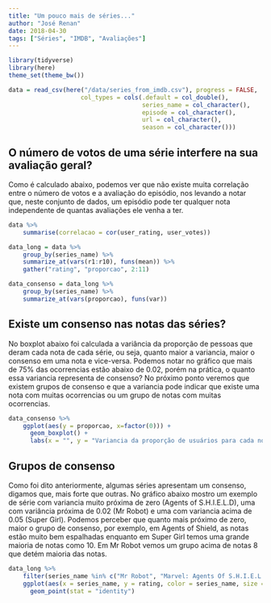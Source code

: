 ```yaml
---
title: "Um pouco mais de séries..."
author: "José Renan"
date: 2018-04-30
tags: ["Séries", "IMDB", "Avaliações"]
---
```



```r
library(tidyverse)
library(here)
theme_set(theme_bw())
```

```r
data = read_csv(here("/data/series_from_imdb.csv"), progress = FALSE,
                    col_types = cols(.default = col_double(), 
                                     series_name = col_character(), 
                                     episode = col_character(), 
                                     url = col_character(),
                                     season = col_character()))
```


## O número de votos de uma série interfere na sua avaliação geral?

Como é calculado abaixo, podemos ver que não existe muita correlação entre o número de votos e a avaliação do episódio, nos levando a notar que, neste conjunto de dados, um episódio pode ter qualquer nota independente de quantas avaliações ele venha a ter.

```r
data %>% 
    summarise(correlacao = cor(user_rating, user_votes))
```

```r
data_long = data %>%
    group_by(series_name) %>% 
    summarize_at(vars(r1:r10), funs(mean)) %>% 
    gather("rating", "proporcao", 2:11)
```

```r
data_consenso = data_long %>%
    group_by(series_name) %>% 
    summarize_at(vars(proporcao), funs(var))
```


## Existe um consenso nas notas das séries?

No boxplot abaixo foi calculada a variância da proporção de pessoas que deram cada nota de cada série, ou seja, quanto maior a variancia, maior o consenso em uma nota e vice-versa. Podemos notar no gráfico que mais de 75% das ocorrencias estão abaixo de 0.02, porém na prática, o quanto essa variancia representa de consenso? No próximo ponto veremos que existem grupos de consenso e que a variancia pode indicar que existe uma nota com muitas ocorrencias ou um grupo de notas com muitas ocorrencias.

```r
data_consenso %>%
    ggplot(aes(y = proporcao, x=factor(0))) + 
      geom_boxplot() +
      labs(x = "", y = "Variancia da proporção de usuários para cada nota")
```

## Grupos de consenso

Como foi dito anteriormente, algumas séries apresentam um consenso, digamos que, mais forte que outras. No gráfico abaixo mostro um exemplo de série com variancia muito próxima de zero (Agents of S.H.I.E.L.D), uma com variância próxima de 0.02 (Mr Robot) e uma com variancia acima de 0.05 (Super Girl). Podemos perceber que quanto mais próximo de zero, maior o grupo de consenso, por exemplo, em Agents of Shield, as notas estão muito bem espalhadas enquanto em Super Girl temos uma grande maioria de notas como 10. Em Mr Robot vemos um grupo acima de notas 8 que detém maioria das notas.

```r
data_long %>%
    filter(series_name %in% c("Mr Robot", "Marvel: Agents Of S.H.I.E.L.D", "Super Girl")) %>% 
    ggplot(aes(x = series_name, y = rating, color = series_name, size = proporcao)) + 
      geom_point(stat = "identity")
```
